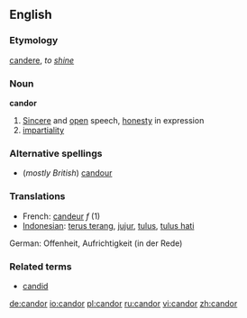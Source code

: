==English==
===Etymology===
{{L.}} [[candere]], ''to [[shine]]''
=== Noun ===

'''candor'''

# [[Sincere]] and [[open]] speech, [[honesty]] in expression
# [[impartiality]]

===Alternative spellings===
*(''mostly British'') [[candour]] 

===Translations===
*French: [[candeur]] ''f'' (1)
*[[Indonesian]]: [[terus terang]], [[jujur]], [[tulus]], [[tulus hati]]
German: Offenheit, Aufrichtigkeit (in der Rede)

===Related terms===
*[[candid]]

[[de:candor]]
[[io:candor]]
[[pl:candor]]
[[ru:candor]]
[[vi:candor]]
[[zh:candor]]